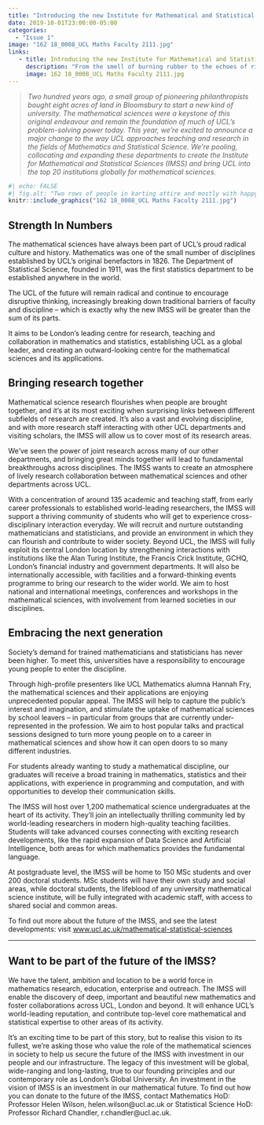 ```yaml
---
title: "Introducing the new Institute for Mathematical and Statistical Sciences"
date: 2019-10-01T23:00:00-05:00
categories:
  - "Issue 1"
image: "162 18_0008_UCL Maths Faculty 2111.jpg" 
links: 
   - title: Introducing the new Institute for Mathematical and Statistical Sciences
     description: "From the smell of burning rubber to the echoes of rifle fire over open water: UCL Statistical Science away days are experiential affairs!" 
     image: 162 18_0008_UCL Maths Faculty 2111.jpg
---
```


> *Two hundred years ago, a small group of pioneering philanthropists bought eight acres of land in Bloomsbury to start a new kind of university. The mathematical sciences were a keystone of this original endeavour and remain the foundation of much of UCL’s problem-solving power today. 
This year, we’re excited to announce a major change to the way UCL approaches teaching and research in the fields of Mathematics and Statistical Science. We’re pooling, collocating and expanding these departments to create the Institute for Mathematical and Statistical Sciences (IMSS) and bring UCL into the top 20 institutions globally for mathematical sciences. *

```r
#| echo: FALSE
#| fig.alt: "Two rows of people in karting attire and mostly with happy faces."
knitr::include_graphics("162 18_0008_UCL Maths Faculty 2111.jpg")
```

## Strength In Numbers 

The mathematical sciences have always been part of UCL’s proud radical culture and history. Mathematics was one of the small number of disciplines established by UCL’s original benefactors in 1826. The Department of Statistical Science, founded in 1911, was the first statistics department to be established anywhere in the world. 

The UCL of the future will remain radical and continue to encourage disruptive thinking, increasingly breaking down traditional barriers of faculty and discipline – which is exactly why the new IMSS will be greater than the sum of its parts. 

It aims to be London’s leading centre for research, teaching and collaboration in mathematics and statistics, establishing UCL as a global leader, and creating an outward-looking centre for the mathematical sciences and its applications. 

## Bringing research together 
Mathematical science research flourishes when people are brought together, and it’s at its most exciting when surprising links between different subfields of research are created. It’s also a vast and evolving discipline, and with more research staff interacting with other UCL departments and visiting scholars, the IMSS will allow us to cover most of its research areas. 

We’ve seen the power of joint research across many of our other departments, and bringing great minds together will lead to fundamental breakthroughs across disciplines. The IMSS wants to create an atmosphere of lively research collaboration between mathematical sciences and other departments across UCL.

With a concentration of around 135 academic and teaching staff, from early career professionals to established world-leading researchers, the IMSS will support a thriving community of students who will get to experience cross-disciplinary interaction everyday. We will recruit and nurture outstanding mathematicians and statisticians, and provide an environment in which they can flourish and contribute to wider society. 
Beyond UCL, the IMSS will fully exploit its central London location by strengthening interactions with institutions like the Alan Turing Institute, the Francis Crick Institute, GCHQ, London’s financial industry and government departments. It will also be internationally accessible, with facilities and a forward-thinking events programme to bring our research to the wider world. We aim to host national and international meetings, conferences and workshops in the mathematical sciences, with involvement from learned societies in our disciplines. 

## Embracing the next generation 
Society’s demand for trained mathematicians and statisticians has never been higher. To meet this, universities have a responsibility to encourage young people to enter the discipline. 

Through high-profile presenters like UCL Mathematics alumna Hannah Fry, the mathematical sciences and their applications are enjoying unprecedented popular appeal. The IMSS will help to capture the public’s interest and imagination, and stimulate the uptake of mathematical sciences by school leavers – in particular from groups that are currently under-represented in the profession. We aim to host popular talks and practical sessions designed to turn more young people on to a career in mathematical sciences and show how it can open doors to so many different industries. 

For students already wanting to study a mathematical discipline, our graduates will receive a broad training in mathematics, statistics and their applications, with experience in programming and computation, and with opportunities to develop their communication skills. 

The IMSS will host over 1,200 mathematical science undergraduates at the heart of its activity. They’ll join an intellectually thrilling community led by world-leading researchers in modern high-quality teaching facilities. Students will take advanced courses connecting with exciting research developments, like the rapid expansion of Data Science and Artificial Intelligence, both areas for which mathematics provides the fundamental language. 

At postgraduate level, the IMSS will be home to 150 MSc students and over 200 doctoral students. MSc students will have their own study and social areas, while doctoral students, the lifeblood of any university mathematical science institute, will be fully integrated with academic staff, with access to shared social and common areas.

To find out more about the future of the IMSS, and see the latest developments: visit [www.ucl.ac.uk/mathematical-statistical-sciences](https://www.ucl.ac.uk/mathematical-statistical-sciences)

---

## Want to be part of the future of the IMSS? 
We have the talent, ambition and location to be a world force in mathematics research, education, enterprise and outreach. The IMSS will enable the discovery of deep, important and beautiful new mathematics and foster collaborations across UCL, London and beyond. It will enhance UCL’s world-leading reputation, and contribute top-level core mathematical and statistical expertise to other areas of its activity. 

It’s an exciting time to be part of this story, but to realise this vision to its fullest, we’re asking those who value the role of the mathematical sciences in society to help us secure the future of the IMSS with investment in our people and our infrastructure. The legacy of this investment will be global, wide-ranging and long-lasting, true to our founding principles and our contemporary role as London’s Global University.
An investment in the vision of IMSS is an investment in our mathematical future.
To find out how you can donate to the future of the IMSS, contact Mathematics HoD: Professor Helen Wilson, helen.wilson@ucl.ac.uk or Statistical Science HoD: Professor Richard Chandler, r.chandler@ucl.ac.uk. 

